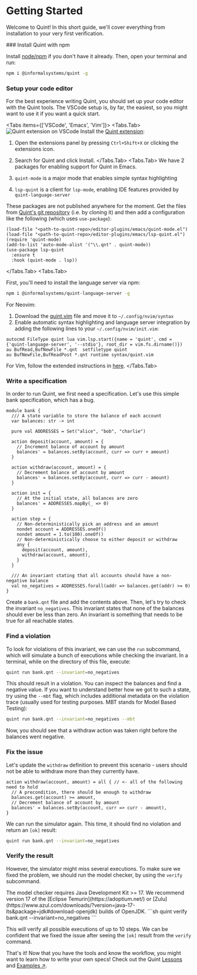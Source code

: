 
# Getting Started

Welcome to Quint! In this short guide, we'll cover everything from installation to your very first verification.

<Steps>
### Install Quint with npm

Install [node/npm](https://nodejs.org/en/download/package-manager) if you don't have it already. Then, open your terminal and run:

```sh
npm i @informalsystems/quint -g
```

### Setup your code editor

For the best experience writing Quint, you should set up your code editor with the Quint tools. The VSCode setup is, by far, the easiest, so you might want to use it if you want a quick start.

<Tabs items={['VSCode', 'Emacs', 'Vim']}>
 <Tabs.Tab>
<Image src="/vscode.png" alt="Quint extension on VSCode" width={500} height={100} />
 Install the [Quint extension](https://marketplace.visualstudio.com/items?itemName=informal.quint-vscode):
 1. Open the extensions panel by pressing `Ctrl+Shift+X` or clicking the extensions icon.
 2. Search for Quint and click Install.
 </Tabs.Tab>
 <Tabs.Tab>
 We have 2 packages for enabling support for Quint in Emacs.

  1. `quint-mode` is a major mode that enables simple syntax highlighting
  2. `lsp-quint` is a client for `lsp-mode`, enabling IDE features provided by `quint-language-server`
  
  These packages are not published anywhere for the moment. Get the files from [Quint's git repository](https://github.com/informalsystems/quint/tree/main/editor-plugins/emacs) (i.e. by cloning it) and then add a configuration like the following (which uses `use-package`):
  
  ```elisp
  (load-file "<path-to-quint-repo>/editor-plugins/emacs/quint-mode.el")
  (load-file "<path-to-quint-repo>/editor-plugins/emacs/lsp-quint.el")
  (require 'quint-mode)
  (add-to-list 'auto-mode-alist '("\\.qnt" . quint-mode))
  (use-package lsp-quint
    :ensure t
    :hook (quint-mode . lsp))
  ```
 </Tabs.Tab>
 <Tabs.Tab>
 
 First, you'll need to install the language server via npm:
 ```sh
 npm i @informalsystems/quint-language-server -g
 ```
 
 For Neovim:
 1. Download the [quint.vim](https://github.com/informalsystems/quint/blob/main/editor-plugins/vim/quint.vim) file and move it to `~/.config/nvim/syntax`
 2. Enable automatic syntax highlighting and language server integration by adding the following lines to your `~/.config/nvim/init.vim`:
```vim-script
autocmd FileType quint lua vim.lsp.start({name = 'quint', cmd = {'quint-language-server', '--stdio'}, root_dir = vim.fs.dirname()})
au BufRead,BufNewFile *.qnt  setfiletype quint
au BufNewFile,BufReadPost *.qnt runtime syntax/quint.vim
```

 For Vim, follow the extended instructions in [here](https://github.com/informalsystems/quint/tree/main/editor-plugins/vim).
 </Tabs.Tab>
</Tabs>

### Write a specification

In order to run Quint, we first need a specification. Let's use this simple bank specification, which has a bug.

```quint
module bank {
  /// A state variable to store the balance of each account
  var balances: str -> int

  pure val ADDRESSES = Set("alice", "bob", "charlie")

  action deposit(account, amount) = {
    // Increment balance of account by amount
    balances' = balances.setBy(account, curr => curr + amount)
  }

  action withdraw(account, amount) = {
    // Decrement balance of account by amount
    balances' = balances.setBy(account, curr => curr - amount)
  }

  action init = {
    // At the initial state, all balances are zero
    balances' = ADDRESSES.mapBy(_ => 0)
  }

  action step = {
    // Non-deterministically pick an address and an amount
    nondet account = ADDRESSES.oneOf()
    nondet amount = 1.to(100).oneOf()
    // Non-deterministically choose to either deposit or withdraw
    any {
      deposit(account, amount),
      withdraw(account, amount),
    }
  }

  /// An invariant stating that all accounts should have a non-negative balance
  val no_negatives = ADDRESSES.forall(addr => balances.get(addr) >= 0)
}
```

Create a `bank.qnt` file and add the contents above. Then, let's try to check the invariant `no_negatives`. This invariant states that none of the balances should ever be less than zero. An invariant is something that needs to be true for all reachable states. 

### Find a violation

To look for violations of this invariant, we can use the `run` subcommand, which will simulate a bunch of executions while checking the invariant. In a terminal, while on the directory of this file, execute:
```sh
quint run bank.qnt --invariant=no_negatives
```

This should result in a violation. You can inspect the balances and find a negative value. If you want to understand better how we got to such a state, try using the `--mbt` flag, which includes additional metadata on the violation trace (usually used for testing purposes. MBT stands for Model Based Testing):
```sh
quint run bank.qnt --invariant=no_negatives --mbt
```

Now, you should see that a withdraw action was taken right before the balances went negative. 

### Fix the issue

Let's update the `withdraw` definition to prevent this scenario - users should not be able to withdraw more than they currently have.

```quint
action withdraw(account, amount) = all { // <- all of the following need to hold
  // A precondition, there should be enough to withdraw
  balances.get(account) >= amount,
  // Decrement balance of account by amount
  balances' = balances.setBy(account, curr => curr - amount),
}
```

We can run the simulator again. This time, it should find no violation and return an `[ok]` result:
```sh
quint run bank.qnt --invariant=no_negatives
```

### Verify the result

However, the simulator might miss several executions. To make sure we fixed the problem, we should run the model checker, by using the `verify` subcommand.

<Callout>
The model checker requires Java Development Kit >= 17. We recommend version 17 of the [Eclipse Temurin](https://adoptium.net/) or [Zulu](https://www.azul.com/downloads/?version=java-17-lts&package=jdk#download-openjdk) builds of OpenJDK.
</Callout>
```sh
quint verify bank.qnt --invariant=no_negatives
```

This will verify all possible executions of up to 10 steps. We can be confident that we fixed the issue after seeing the `[ok]` result from the `verify` command.
</Steps>

That's it! Now that you have the tools and know the workflow, you might want to learn how to write your own specs! Check out the Quint [Lessons](/docs/lessons) and [Examples ↗](https://github.com/informalsystems/quint/tree/main/examples).
